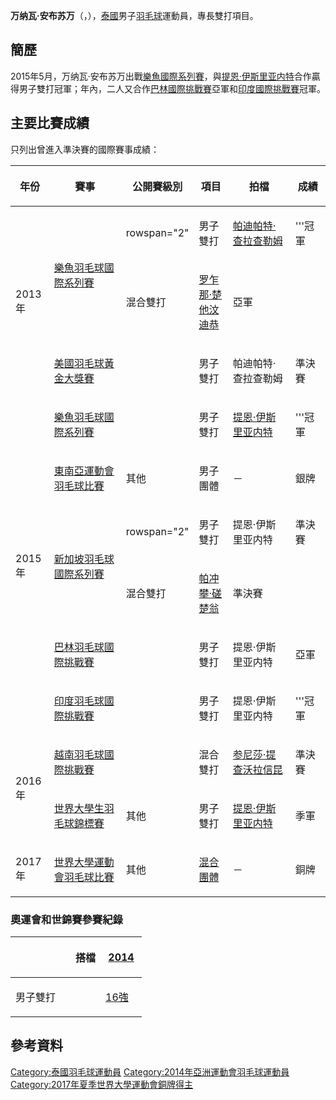 {{noteTA|G1=Badminton}}
{{Infobox 羽球選手
| playername              = 万纳瓦·安布苏万<br/>{{lang|th|วรรณวัฒน์ อำพันสุวรรณ}}<br/><small>({{lang|en|Wannawat Ampunsuwan}})</small>
| image                   = 
| size                    = 
| caption                 = 
| birth_name              = 
| date_of_birth           = {{birth_date_and_age|1993|7|15}}<ref name="15SEA">{{cite web|title=Biography Overview - AMPUNSUWAN Wannawat|url=http://results.seagames2015.com/eng/zb/engzb_badminton_biography_overview_n1005552_ampunsuwan_wannawat.htm|publisher=2015 SEA Games Singapore|deadurl=yes|archiveurl=https://web.archive.org/web/20150614015831/http://results.seagames2015.com/eng/zb/engzb_badminton_biography_overview_n1005552_ampunsuwan_wannawat.htm|archivedate=2015-06-14|accessdate=2015-06-14}}{{en}}</ref>
| place_of_birth          = {{THA}}
| height                  = {{height|m=1.73}}<ref name="15SEA"/>
| weight                  = {{weight|kg=71}}<ref name="15SEA"/>
| event                   = 男子雙打、混合雙打
| country                 = {{THA}}
| years_active            = 
| handedness              = 
| coach                   = 
| highest_ranking         = 第32位（男雙-[[帕迪帕特·查拉查勒姆|查拉查勒姆]]）
| date_of_highest_ranking = 2013年12月26日 <ref name="ranking">[http://bwfcontent.tournamentsoftware.com/ranking/player.aspx?id=6757&player=117361 BWF World Ranking - Ranking of Wannawat AMPUNSUWAN (36214)]{{en}}</ref>
| current_ranking         = 第34位（男雙-[[帕迪帕特·查拉查勒姆|查拉查勒姆]]）<br/>第186位（混雙-[[罗乍那·楚他汶迪恭|楚他汶迪恭]]）<br/>第258位（混雙-[[宗功攀·吉迪特拉恭|吉迪特拉恭]]）<br/>第307位（混雙-[[拉温达·巴宗哉|巴宗哉]]）
| date_of_current_ranking = 2014年4月17日 <ref>[http://bwfcontent.tournamentsoftware.com/ranking/category.aspx?id=6757&category=474 BWF World Ranking - BWF世界排名榜 (4/17/2014) - Men's doubles]{{en}}</ref><ref>[http://bwfcontent.tournamentsoftware.com/ranking/category.aspx?id=6757&category=476 BWF World Ranking - BWF世界排名榜 (4/17/2014) - Mixed doubles]{{en}}</ref>
| played                  = 29勝–32負（男雙）<br/>24勝–25負（混雙）
| titles                  = 
| bwf_profile             = 52D47B0D-253E-4573-9DEA-8195C7F36E6F
| bwf_id                  = 36214
| updated                 = 2014年4月21日
}}
{{MedalTableTop}}
{{MedalSport | 男子[[羽毛球|羽毛球]]}}
{{MedalCountry | {{THA}}}}
{{MedalCompetition | [[东南亚运动会|东南亚运动会]]}}
{{MedalSilver| [[2015年东南亚运动会|2015年 新加坡]] | [[2015年东南亚运动会羽毛球比赛|男子團體]]}}
{{MedalCompetition | [[世界大學生運動會|世界大學生運動會]]}}
{{MedalBronze | [[2017年夏季世界大學生運動會|2017年 臺北]] | [[2017年夏季世界大學運動會羽球比賽混合團體項目|混合團體]] }}
{{MedalCompetition | [[世界大學生羽毛球錦標賽|世界大學生羽毛球錦標賽]]}}
{{MedalBronze| [[2016年世界大學生羽毛球錦標賽|2016年 拉緬斯科耶]] | 男子雙打 }}
{{MedalBottom}}
'''万纳瓦·安布苏万'''（{{lang-th|'''วรรณวัฒน์ อำพันสุวรรณ'''}}，{{bd|1993年|7月15日||}}），[[泰國|泰國]]男子[[羽毛球|羽毛球]]運動員，專長雙打項目。

==簡歷==
2015年5月，万纳瓦·安布苏万出戰[[2015年樂魚羽毛球國際系列賽|樂魚國際系列賽]]，與[[提恩·伊斯里亚内特|提恩·伊斯里亚内特]]合作贏得男子雙打冠軍；年內，二人又合作[[2015年巴林羽毛球國際挑戰賽|巴林國際挑戰賽]]亞軍和[[2015年印度羽毛球國際挑戰賽|印度國際挑戰賽]]冠軍。

==主要比賽成績==
只列出曾進入準決賽的國際賽事成績：
{| class=wikitable style="text-align:center; font-size:small;" 
!width="50"|年份
!width="180"|賽事
!width="80"|公開賽級別
!width="60"|項目
!width="150"|拍檔
!width="50"|成績
|-
!rowspan="3"|2013年
|rowspan="2"|[[2013年樂魚羽毛球國際系列賽|樂魚羽毛球國際系列賽]]
|rowspan="2" {{BWFIS}}
|男子雙打
|[[帕迪帕特·查拉查勒姆|帕迪帕特·查拉查勒姆]]
|bgcolor="gold"|'''冠軍
|-
|混合雙打
|[[罗乍那·楚他汶迪恭|罗乍那·楚他汶迪恭]]
|bgcolor="silver"|亞軍
|-
|[[2013年美國羽毛球黃金大獎賽|美國羽毛球黃金大獎賽]]
|{{BWFGPG}}
|男子雙打
|帕迪帕特·查拉查勒姆
|bgcolor="#b8860b"|準決賽
|-
!rowspan="6"|2015年
|[[2015年樂魚羽毛球國際系列賽|樂魚羽毛球國際系列賽]]
|{{BWFIS}}
|男子雙打
|[[提恩·伊斯里亚内特|提恩·伊斯里亚内特]]
|bgcolor="gold"|'''冠軍
|-
|[[2015年東南亞運動會羽毛球比賽|東南亞運動會羽毛球比賽]]
|其他
|男子團體
|－
|bgcolor="silver"|銀牌
|-
|rowspan="2"|[[2015年新加坡羽毛球國際系列賽|新加坡羽毛球國際系列賽]]
|rowspan="2" {{BWFIS}}
|男子雙打
|提恩·伊斯里亚内特
|bgcolor="#b8860b"|準決賽
|-
|混合雙打
|[[帕冲攀·磋楚翁|帕冲攀·磋楚翁]]
|bgcolor="#b8860b"|準決賽
|-
|[[2015年巴林羽毛球國際挑戰賽|巴林羽毛球國際挑戰賽]]
|{{BWFIC}}
|男子雙打
|提恩·伊斯里亚内特
|bgcolor="silver"|亞軍
|-
|[[2015年印度羽毛球國際挑戰賽|印度羽毛球國際挑戰賽]]
|{{BWFIC}}
|男子雙打
|提恩·伊斯里亚内特
|bgcolor="gold"|'''冠軍
|-
!rowspan="2"|2016年
|[[2016年越南羽毛球國際挑戰賽|越南羽毛球國際挑戰賽]]
|{{BWFIC}}
|混合雙打
|[[参尼莎·提查沃拉信昆|参尼莎·提查沃拉信昆]]
|bgcolor="#b8860b"|準決賽
|-
|[[2016年世界大學生羽毛球錦標賽|世界大學生羽毛球錦標賽]]
|其他
|男子雙打
|[[提恩·伊斯里亚内特|提恩·伊斯里亚内特]]
|bgcolor="#b8860b"|季軍
|-
!rowspan="1"|2017年
|[[2017年夏季世界大學運動會羽球比賽|世界大學運動會羽毛球比賽]]
|其他
|[[2017年夏季世界大學運動會羽球比賽混合團體項目|混合團體]]
|－
|bgcolor="#b8860b"|銅牌
|}
{{BWF賽事級別索引}}

===奧運會和世錦賽參賽紀錄===
{| class=wikitable style="text-align:center; font-size:small;" 
!
!搭檔
!width="50"|[[2014年世界羽毛球錦標賽|2014]]
|-
!width="80"|男子雙打
|align="left"|{{nowrap|[[帕迪帕特·查拉查勒姆|帕迪帕特·查拉查勒姆]]}}
|[[2014年世界羽毛球錦標賽男子雙打項目|16強]]
|}

==參考資料==
{{Reflist}}

{{DEFAULTSORT:Ampunsuwan, Wannawat}}
[[Category:泰國羽毛球運動員|Category:泰國羽毛球運動員]]
[[Category:2014年亞洲運動會羽毛球運動員|Category:2014年亞洲運動會羽毛球運動員]]
[[Category:2017年夏季世界大學運動會銅牌得主|Category:2017年夏季世界大學運動會銅牌得主]]